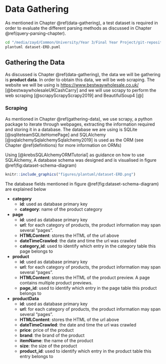 # Data Gathering {#data-gathering-chapter}

As mentioned in Chapter \@ref(data-gathering), a test dataset is required in order to evaluate the different parsing methods as discussed in Chapter \@ref(query-parsing-chapter). 

```bash
cd "/media/zayd/Common/University/Year 3/Final Year Project/git-repository/Rmarkdown Report/figures/plantuml"
plantuml dataset-ERD.puml
```

## Gathering the Data {#gathering-data}

As discussed is Chapter \@ref(data-gathering), the data we will be gathering is **product data**. In order to obtain this data, we will be web scraping. The website we will be using is [https://www.bestwaywholesale.co.uk/](https://www.bestwaywholesale.co.uk/) [@bestwaywholesaleUKCashCarry] and we will use scrapy to perform the web scraping [@scrapyScrapyScrapy2019] and BeautifulSoup4 [@]


### Scraping {#scraping}

As mentioned in Chapter \@ref(gathering-data), we use scrapy, a python package to iterate through webpages, extracting the information required and storing it in a database. The database we are using is SQLite [@sqliteteamSQLiteHomePage] and SQLAlchemy [@sqlalchemySqlalchemySqlalchemy2019] is used as the ORM (see Chapter \@ref(definitions) for more information on ORMs)

Using [@krebsSQLAlchemyORMTutorial] as guidance on how to use SQLAlchemy, A database schema was designed and is visualised in figure \@ref(fig:dataset-schema-diagram) \newpage

```r
knitr::include_graphics("figures/plantuml/dataset-ERD.png")
```

The database fields mentioned in figure \@ref(fig:dataset-schema-diagram) are explained below 

- **category**
    - **id**: used as database primary key
    - **category**: name of the product category

- **page**
    - **id**: used as database primary key
    - **url**: for each category of products, the product information may span several "pages". 
    - **HTMLContent**: stores the HTML of the url above
    - **dateTimeCrawled**: the date and time the url was crawled
    - **category_id**: used to identify which entry in the category table this page belongs to

- **product**
    - **id**: used as database primary key
    - **url**: for each category of products, the product information may span several "pages". 
    - **HTMLContent**: stores the HTML of the product preview. A page contains multiple product previews. 
    - **page_id**: used to identify which entry in the page table this product belongs to

- **productData**
    - **id**: used as database primary key
    - **url**: for each category of products, the product information may span several "pages". 
    - **HTMLContent**: stores the HTML of the url above
    - **dateTimeCrawled**: the date and time the url was crawled
    - **price**: price of the product
    - **brand**: the brand of the product
    - **itemName**: the name of the product
    - **size**: the size of the product
    - **product_id**: used to identify which entry in the product table this entry belongs to
